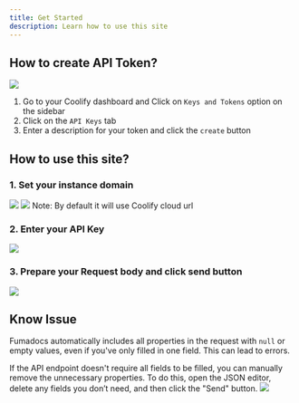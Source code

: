 ```yaml
---
title: Get Started
description: Learn how to use this site
---
```


## How to create API Token?
![](/1.png)
1. Go to your Coolify dashboard and Click on `Keys and Tokens` option on the sidebar
2. Click on the `API Keys` tab
3. Enter a description for your token and click the `create` button

## How to use this site?
### 1. Set your instance domain
![](/2.png)
![](/3.png)
Note: By default it will use Coolify cloud url

### 2. Enter your API Key
![](/4.png)

### 3. Prepare your Request body and click send button
![](/5.png)


## Know Issue
Fumadocs automatically includes all properties in the request with `null` or empty values, even if you've only filled in one field. This can lead to errors.

If the API endpoint doesn't require all fields to be filled, you can manually remove the unnecessary properties. To do this, open the JSON editor, delete any fields you don’t need, and then click the "Send" button.
![](/6.png)